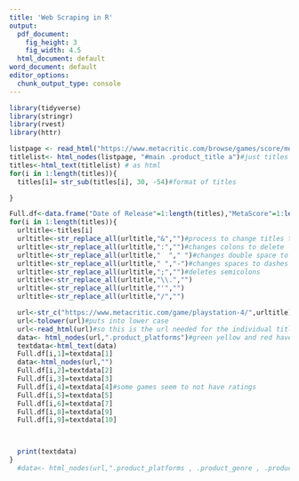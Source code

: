 ```yaml
---
title: 'Web Scraping in R'
output:
  pdf_document:
    fig_height: 3
    fig_width: 4.5
  html_document: default
word_document: default
editor_options: 
  chunk_output_type: console
---
```

  

```r
library(tidyverse)
library(stringr)
library(rvest)
library(httr)
```
```r
listpage <- read_html("https://www.metacritic.com/browse/games/score/metascore/90day/ps4/filtered") #Titles URL
titlelist<- html_nodes(listpage, "#main .product_title a")#just titles 
titles<-html_text(titlelist) # as html
for(i in 1:length(titles)){
  titles[i]= str_sub(titles[i], 30, -54)#format of titles

}

Full.df<-data.frame("Date of Release"=1:length(titles),"MetaScore"=1:length(titles),"Critics"=1:length(titles),"Score"=1:length(titles),"Reviews"=1:length(titles),"Genres"=1:length(titles),"Rating"=1:length(titles))
for(i in 1:length(titles)){
  urltitle<-titles[i]
  urltitle<-str_replace_all(urltitle,"&","")#process to change titles to url form
  urltitle<-str_replace_all(urltitle,":","")#changes colons to delete
  urltitle<-str_replace_all(urltitle,"  "," ")#changes double space to space
  urltitle<-str_replace_all(urltitle," ","-")#changes spaces to dashes
  urltitle<-str_replace_all(urltitle,";","")#deletes semicolons
  urltitle<-str_replace_all(urltitle,"\\.","")
  urltitle<-str_replace_all(urltitle,"'","")
  urltitle<-str_replace_all(urltitle,"/","")

  url<-str_c("https://www.metacritic.com/game/playstation-4/",urltitle)#combines strings
  url<-tolower(url)#puts into lower case
  url<-read_html(url)#so this is the url needed for the individual titles
  data<- html_nodes(url,".product_platforms")#green yellow and red have different .positivespan changing to .game span gets everything
  textdata<-html_text(data)
  Full.df[i,1]=textdata[1]
  data<-html_nodes(url,"")
  Full.df[i,2]=textdata[2]
  Full.df[i,3]=textdata[3]
  Full.df[i,4]=textdata[4]#some games seem to not have ratings
  Full.df[i,5]=textdata[5]
  Full.df[i,6]=textdata[7]
  Full.df[i,8]=textdata[9]
  Full.df[i,9]=textdata[10]



  print(textdata)
}
  #data<- html_nodes(url,".product_platforms , .product_genre , .product_rating .data , .count a , .large , .game span , .release_data .data , h1")
```
